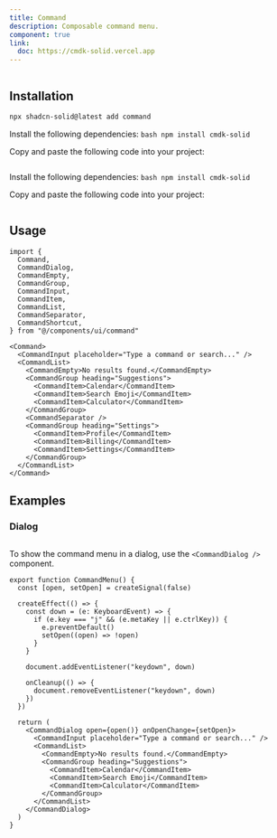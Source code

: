 ```yaml
---
title: Command
description: Composable command menu.
component: true
link:
  doc: https://cmdk-solid.vercel.app
---
```


<ComponentPreview name="command-demo" >

```tsx file=<rootDir>/src/registry/tailwindcss/examples/command-demo.tsx

```

</ComponentPreview>

## Installation

<ComponentInstallation >

```bash
npx shadcn-solid@latest add command
```

<Step >

<StepItem>Install the following dependencies:</StepItem>
```bash npm install cmdk-solid ```

<StepItem>Copy and paste the following code into your project:</StepItem>
```tsx file=<rootDir>/src/registry/tailwindcss/ui/command.tsx
```

</Step>

<Step >

<StepItem>Install the following dependencies:</StepItem>
```bash npm install cmdk-solid ```

<StepItem>Copy and paste the following code into your project:</StepItem>
```tsx file=<rootDir>/../packages/unocss/ui/command.tsx
```

</Step>

</ComponentInstallation>

## Usage

```tsx
import {
  Command,
  CommandDialog,
  CommandEmpty,
  CommandGroup,
  CommandInput,
  CommandItem,
  CommandList,
  CommandSeparator,
  CommandShortcut,
} from "@/components/ui/command"
```

```tsx
<Command>
  <CommandInput placeholder="Type a command or search..." />
  <CommandList>
    <CommandEmpty>No results found.</CommandEmpty>
    <CommandGroup heading="Suggestions">
      <CommandItem>Calendar</CommandItem>
      <CommandItem>Search Emoji</CommandItem>
      <CommandItem>Calculator</CommandItem>
    </CommandGroup>
    <CommandSeparator />
    <CommandGroup heading="Settings">
      <CommandItem>Profile</CommandItem>
      <CommandItem>Billing</CommandItem>
      <CommandItem>Settings</CommandItem>
    </CommandGroup>
  </CommandList>
</Command>
```

## Examples

### Dialog

<ComponentPreview name="command-dialog" >

```tsx file=<rootDir>/src/registry/tailwindcss/examples/command-dialog.tsx

```

</ComponentPreview>

To show the command menu in a dialog, use the `<CommandDialog />` component.

```tsx
export function CommandMenu() {
  const [open, setOpen] = createSignal(false)

  createEffect(() => {
    const down = (e: KeyboardEvent) => {
      if (e.key === "j" && (e.metaKey || e.ctrlKey)) {
        e.preventDefault()
        setOpen((open) => !open)
      }
    }

    document.addEventListener("keydown", down)

    onCleanup(() => {
      document.removeEventListener("keydown", down)
    })
  })

  return (
    <CommandDialog open={open()} onOpenChange={setOpen}>
      <CommandInput placeholder="Type a command or search..." />
      <CommandList>
        <CommandEmpty>No results found.</CommandEmpty>
        <CommandGroup heading="Suggestions">
          <CommandItem>Calendar</CommandItem>
          <CommandItem>Search Emoji</CommandItem>
          <CommandItem>Calculator</CommandItem>
        </CommandGroup>
      </CommandList>
    </CommandDialog>
  )
}
```
